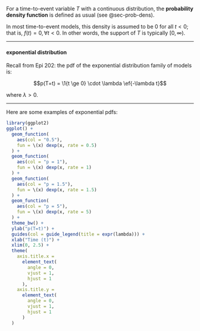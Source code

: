 
For a time-to-event variable $T$ with a continuous distribution, the
**probability density function** is defined as usual (see @sec-prob-dens).

::: notes
In most time-to-event models, this density is assumed to be 0 for all $t<0$;
that is, $f(t) = 0, \forall t<0$.
In other words, the support of $T$ is typically $[0,\infty)$.
:::

---

:::{#exm-exp-pdf}
#### exponential distribution

Recall from Epi 202: the pdf of the exponential distribution family of
models is:

$$p(T=t) = \1{t \ge 0} \cdot \lambda \ef{-\lambda t}$$

where $\lambda > 0$.

---

Here are some examples of exponential pdfs:

```r
library(ggplot2)
ggplot() +
  geom_function(
    aes(col = "0.5"),
    fun = \(x) dexp(x, rate = 0.5)
  ) +
  geom_function(
    aes(col = "p = 1"),
    fun = \(x) dexp(x, rate = 1)
  ) +
  geom_function(
    aes(col = "p = 1.5"),
    fun = \(x) dexp(x, rate = 1.5)
  ) +
  geom_function(
    aes(col = "p = 5"),
    fun = \(x) dexp(x, rate = 5)
  ) +
  theme_bw() +
  ylab("p(T=t)") +
  guides(col = guide_legend(title = expr(lambda))) +
  xlab("Time (t)") +
  xlim(0, 2.5) +
  theme(
    axis.title.x =
      element_text(
        angle = 0,
        vjust = 1,
        hjust = 1
      ),
    axis.title.y =
      element_text(
        angle = 0,
        vjust = 1,
        hjust = 1
      )
  )
```

:::
